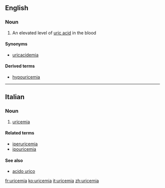==English==

===Noun===
{{en-noun|-}}

# {{context|medicine}} An elevated level of [[uric acid]] in the blood

====Synonyms====
*[[uricacidemia]]

====Derived terms====
*[[hypouricemia]]

----
==Italian==
===Noun===
{{it-noun|uricemi|f|a|e}}

# {{context|pathology|lang=it}} [[#English|uricemia]]

====Related terms====
*[[iperuricemia]]
*[[ipouricemia]]

====See also====
*[[acido urico]]

[[fr:uricemia]]
[[ko:uricemia]]
[[it:uricemia]]
[[zh:uricemia]]